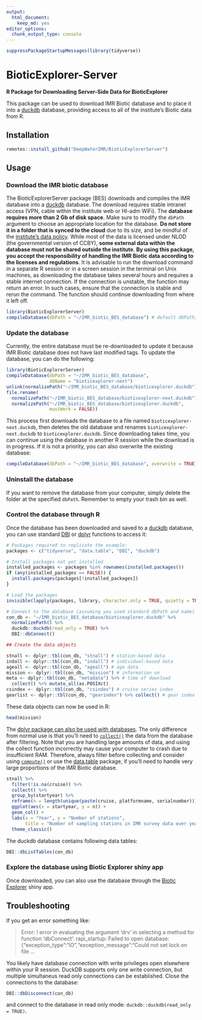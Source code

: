 ```yaml
---
output: 
  html_document: 
    keep_md: yes
editor_options: 
  chunk_output_type: console
---
```


```r
suppressPackageStartupMessages(library(tidyverse))
```


# BioticExplorer-Server
**R Package for Downloading Server-Side Data for BioticExplorer**

This package can be used to download IMR Biotic database and to place it into a [duckdb](https://duckdb.org/docs/api/r.html) database, providing access to all of the institute's Biotic data from R.

## Installation

```r
remotes::install_github("DeepWaterIMR/BioticExplorerServer")
```

## Usage

### Download the IMR biotic database

The BioticExplorerServer package (BES) downloads and compiles the IMR database into a [duckdb](https://cran.r-project.org/package=duckdb) database. The download requires stable intranet access (VPN, cable within the institute web or HI-adm WiFi). The **database requires more than 2 Gb of disk space**. Make sure to modify the `dbPath` argument to choose an appropriate location for the database. **Do not store it in a folder that is synced to the cloud** due to its size, and be mindful of the [institute's data policy](https://www.hi.no/resources/Data-policy-HI.pdf). While most of the data is licensed under NLOD (the governmental version of CCBY), **some external data within the database must not be shared outside the institute**. **By using this package, you accept the responsibility of handling the IMR Biotic data according to the licenses and regulations**. It is advisable to run the download command in a separate R session or in a screen session in the terminal on Unix machines, as downloading the database takes several hours and requires a stable internet connection. If the connection is unstable, the function may return an error. In such cases, ensure that the connection is stable and rerun the command. The function should continue downloading from where it left off.

```r
library(BioticExplorerServer)
compileDatabase(dbPath = "~/IMR_biotic_BES_database") # default dbPath, written out to show it
```

### Update the database

Currently, the entire database must be re-downloaded to update it because IMR Biotic database does not have last modified tags. To update the database, you can do the following:

```r
library(BioticExplorerServer)
compileDatabase(dbPath = "~/IMR_biotic_BES_database",
                dbName = "bioticexplorer-next")
unlink(normalizePath("~/IMR_biotic_BES_database/bioticexplorer.duckdb"))
file.rename(
  normalizePath("~/IMR_biotic_BES_database/bioticexplorer-next.duckdb"),
  normalizePath("~/IMR_biotic_BES_database/bioticexplorer.duckdb", 
                mustWork = FALSE))
```

This process first downloads the database to a file named `bioticexplorer-next.duckdb`, then deletes the old database and renames `bioticexplorer-next.duckdb` to `bioticexplorer.duckdb`. Since downloading takes time, you can continue using the database in another R session while the download is in progress. If it is not a priority, you can also overwrite the existing database:

```r
compileDatabase(dbPath = "~/IMR_biotic_BES_database", overwrite = TRUE)
```

### Uninstall the database

If you want to remove the database from your computer, simply delete the folder at the specified `dbPath`. Remember to empty your trash bin as well.

### Control the database through R

Once the database has been downloaded and saved to a [duckdb](https://cran.r-project.org/package=duckdb) database, you can use standard [DBI](https://cran.r-project.org/package=DBI) or [dplyr](https://cran.r-project.org/package=dplyr) functions to access it:

```r
# Packages required to replicate the example:
packages <- c("tidyverse", "data.table", "DBI", "duckdb")

# Install packages not yet installed
installed_packages <- packages %in% rownames(installed.packages())
if (any(installed_packages == FALSE)) {
  install.packages(packages[!installed_packages])
}

# Load the packages
invisible(lapply(packages, library, character.only = TRUE, quietly = TRUE))

# Connect to the database (assuming you used standard dbPath and name)
con_db <- "~/IMR_biotic_BES_database/bioticexplorer.duckdb" %>% 
  normalizePath() %>% 
  duckdb::duckdb(read_only = TRUE) %>% 
  DBI::dbConnect()

## Create the data objects

stnall <- dplyr::tbl(con_db, "stnall") # station-based data
indall <- dplyr::tbl(con_db, "indall") # individual-based data
ageall <- dplyr::tbl(con_db, "ageall") # age data
mission <- dplyr::tbl(con_db, "mission") # information on
meta <- dplyr::tbl(con_db, "metadata") %>% # time of download
  collect() %>% mutate_all(as.POSIXct)
csindex <- dplyr::tbl(con_db, "csindex") # cruise series index
gearlist <- dplyr::tbl(con_db, "gearindex") %>% collect() # gear index
```

These data objects can now be used in R:

```r
head(mission)
```

The [dplyr package can also be used with databases](https://solutions.posit.co/connections/db/r-packages/dplyr/). The only difference from normal use is that you'll need to [`collect()`](https://dbplyr.tidyverse.org/reference/collapse.tbl_sql.html) the data from the database after filtering. Note that you are handling large amounts of data, and using the collect function incorrectly may cause your computer to crash due to insufficient RAM. Therefore, always filter before collecting and consider using [`compute()`](https://dbplyr.tidyverse.org/reference/collapse.tbl_sql.html) or use the [data.table](https://cran.r-project.org/web/packages/data.table/index.html) package, if you'll need to handle very large proportions of the IMR Biotic database. 

```r
stnall %>% 
  filter(!is.na(cruise)) %>% 
  collect() %>% 
  group_by(startyear) %>%
  reframe(n = length(unique(paste(cruise, platformname, serialnumber)))) %>% 
  ggplot(aes(x = startyear, y = n)) +
  geom_col() + 
  labs(x = "Year", y = "Number of stations", 
       title = "Number of sampling stations in IMR survey data over years") +
  theme_classic()
```

The duckdb database contains following data tables:

```r
DBI::dbListTables(con_db)
```

### Explore the database using Biotic Explorer shiny app

Once downloaded, you can also use the database through the [Biotic Explorer](https://github.com/DeepWaterIMR/BioticExplorer) shiny app. 

## Troubleshooting

If you get an error something like:

> Error:
> ! error in evaluating the argument 'drv' in selecting a method for function 'dbConnect':
> rapi_startup: Failed to open database: {"exception_type":"IO","exception_message":"Could not set lock on file
> ...

You likely have database connection with write privileges open elsewhere within your R session. DuckDB supports only one write connection, but multiple simultaneus read only connections can be established. Close the connections to the database:

```r
DBI::dbDisconnect(con_db)
```

and connect to the database in read only mode: `duckdb::duckdb(read_only = TRUE)`.
